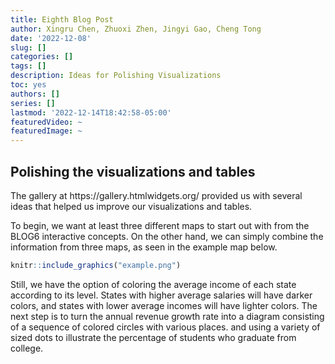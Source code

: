 ```yaml
---
title: Eighth Blog Post
author: Xingru Chen, Zhuoxi Zhen, Jingyi Gao, Cheng Tong
date: '2022-12-08'
slug: []
categories: []
tags: []
description: Ideas for Polishing Visualizations
toc: yes
authors: []
series: []
lastmod: '2022-12-14T18:42:58-05:00'
featuredVideo: ~
featuredImage: ~
---
```


##  Polishing the visualizations and tables

The gallery at https://gallery.htmlwidgets.org/ provided us with several ideas that helped us improve our visualizations and tables.

To begin, we want at least three different maps to start out with from the BLOG6 interactive concepts. On the other hand, we can simply combine the information from three maps, as seen in the example map below.

```r
knitr::include_graphics("example.png")
```

Still, we have the option of coloring the average income of each state according to its level. States with higher average salaries will have darker colors, and states with lower average incomes will have lighter colors. The next step is to turn the annual revenue growth rate into a diagram consisting of a sequence of colored circles with various places. and using a variety of sized dots to illustrate the percentage of students who graduate from college.

